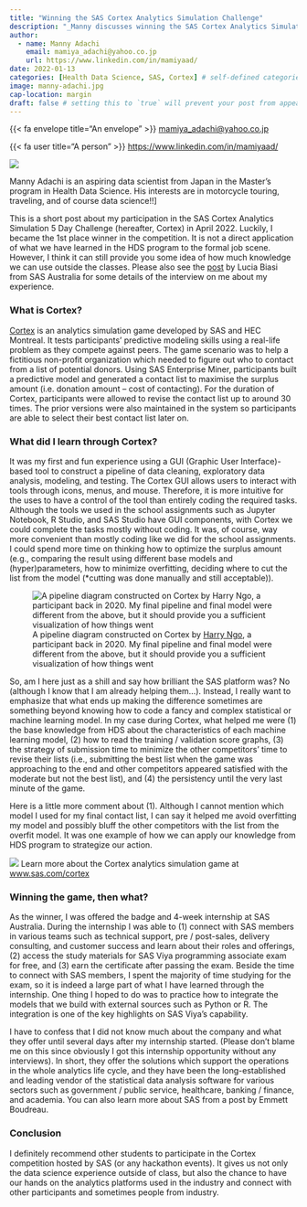 ```yaml
---
title: "Winning the SAS Cortex Analytics Simulation Challenge"
description: "_Manny discusses winning the SAS Cortex Analytics Simulation 5 Day Challenge_"
author:
  - name: Manny Adachi
    email: mamiya_adachi@yahoo.co.jp
    url: https://www.linkedin.com/in/mamiyaad/
date: 2022-01-13
categories: [Health Data Science, SAS, Cortex] # self-defined categories
image: manny-adachi.jpg
cap-location: margin
draft: false # setting this to `true` will prevent your post from appearing on your listing page until you're ready!
---
```




<div class="author-meta-content">
{{< fa envelope title="An envelope" >}} <a href="mailto:mamiya_adachi@yahoo.co.jp">mamiya_adachi@yahoo.co.jp</a>
</div>

<div class="author-meta-content">
{{< fa user title="A person" >}} <a href="https://www.linkedin.com/in/mamiyaad/">https://www.linkedin.com/in/mamiyaad/</a>
</div>

::: {.aside}

::: {.profilepic300}
![](manny-adachi.jpg)
:::

Manny Adachi is an aspiring data scientist from Japan in the Master's program in Health Data Science. His interests are in motorcycle touring, traveling, and of course data science!!]

:::


This is a short post about my participation in the SAS Cortex Analytics Simulation 5 Day Challenge (hereafter, Cortex) in April 2022. Luckily, I became the 1st place winner in the competition. It is not a direct application of what we have learned in the HDS program to the formal job scene. However, I think it can still provide you some idea of how much knowledge we can use outside the classes. Please also see the [post](https://www.linkedin.com/pulse/thinking-outside-box-how-traditional-approaches-sometimes-lucia-biasi/) by Lucia Biasi from SAS Australia for some details of the interview on me about my experience.


### What is Cortex?

[Cortex](https://www.sas.com/en_au/learn/academic-programs/resources/cortex-analytics-simulation-game.html) is an analytics simulation game developed by SAS and HEC Montreal. It tests participants' predictive modeling skills using a real-life problem as they compete against peers. The game scenario was to help a fictitious non-profit organization which needed to figure out who to contact from a list of potential donors. Using SAS Enterprise Miner, participants built a predictive model and generated a contact list to maximise the surplus amount (i.e. donation amount – cost of contacting). For the duration of Cortex, participants were allowed to revise the contact list up to around 30 times. The prior versions were also maintained in the system so participants are able to select their best contact list later on.


### What did I learn through Cortex?
It was my first and fun experience using a GUI (Graphic User Interface)-based tool to construct a pipeline of data cleaning, exploratory data analysis, modeling, and testing. The Cortex GUI allows users to interact with tools through icons, menus, and mouse. Therefore, it is more intuitive for the uses to have a control of the tool than entirely coding the required tasks. Although the tools we used in the school assignments such as Jupyter Notebook, R Studio, and SAS Studio have GUI components, with Cortex we could complete the tasks mostly without coding. It was, of course, way more convenient than mostly coding like we did for the school assignments. I could spend more time on thinking how to optimize the surplus amount (e.g., comparing the result using different base models and (hyper)parameters, how to minimize overfitting, deciding where to cut the list from the model (*cutting was done manually and still acceptable)).

![A pipeline diagram constructed on Cortex by [Harry Ngo](https://towardsdatascience.com/review-sas-cortex-analytics-simulation-competition-ff9f120b8361), a participant back in 2020. My final pipeline and final model were different from the above, but it should provide you a sufficient visualization of how things went](pipeline.png)

So, am I here just as a shill and say how brilliant the SAS platform was? No (although I know that I am already helping them…). Instead, I really want to emphasize that what ends up making the difference sometimes are something beyond knowing how to code a fancy and complex statistical or machine learning model. In my case during Cortex, what helped me were (1) the base knowledge from HDS about the characteristics of each machine learning model, (2) how to read the training / validation score graphs, (3) the strategy of submission time to minimize the other competitors’ time to revise their lists (i.e., submitting the best list when the game was approaching to the end and other competitors appeared satisfied with the moderate but not the best list), and (4) the persistency until the very last minute of the game.

Here is a little more comment about (1). Although I cannot mention which model I used for my final contact list, I can say it helped me avoid overfitting my model and possibly bluff the other competitors with the list from the overfit model. It was one example of how we can apply our knowledge from HDS program to strategize our action.

[ ![](cortex-winner-badge.png) Learn more about the Cortex analytics simulation game at [www.sas.com/cortex](http://www.sas.com/cortex)]{.aside}

### Winning the game, then what?
As the winner, I was offered the badge and 4-week internship at SAS Australia. During the internship I was able to (1) connect with SAS members in various teams such as technical support, pre / post-sales, delivery consulting, and customer success and learn about their roles and offerings, (2) access the study materials for SAS Viya programming associate exam for free, and (3) earn the certificate after passing the exam. Beside the time to connect with SAS members, I spent the majority of time studying for the exam, so it is indeed a large part of what I have learned through the internship. One thing I hoped to do was to practice how to integrate the models that we build with external sources such as Python or R. The integration is one of the key highlights on SAS Viya’s capability.

I have to confess that I did not know much about the company and what they offer until several days after my internship started. (Please don’t blame me on this since obviously I got this internship opportunity without any interviews). In short, they offer the solutions which support the operations in the whole analytics life cycle, and they have been the long-established and leading vendor of the statistical data analysis software for various sectors such as government / public service, healthcare, banking / finance, and academia. You can also learn more about SAS from a post by Emmett Boudreau.

### Conclusion
I definitely recommend other students to participate in the Cortex competition hosted by SAS (or any hackathon events). It gives us not only the data science experience outside of class, but also the chance to have our hands on the analytics platforms used in the industry and connect with other participants and sometimes people from industry.

